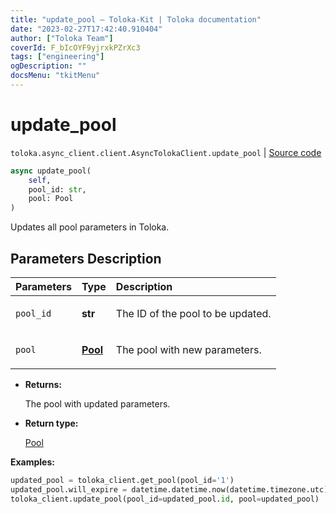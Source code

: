```yaml
---
title: "update_pool — Toloka-Kit | Toloka documentation"
date: "2023-02-27T17:42:40.910404"
author: ["Toloka Team"]
coverId: F_bIcOYF9yjrxkPZrXc3
tags: ["engineering"]
ogDescription: ""
docsMenu: "tkitMenu"
---
```


# update_pool
`toloka.async_client.client.AsyncTolokaClient.update_pool` | [Source code](https://github.com/Toloka/toloka-kit/blob/v1.1.4/src/async_client/client.py#L0)

```python
async update_pool(
    self,
    pool_id: str,
    pool: Pool
)
```

Updates all pool parameters in Toloka.

## Parameters Description

| Parameters | Type | Description |
| :----------| :----| :-----------|
`pool_id`|**str**|<p>The ID of the pool to be updated.</p>
`pool`|**[Pool](/docs/toloka-kit/reference/toloka.client.pool.Pool)**|<p>The pool with new parameters.</p>

* **Returns:**

  The pool with updated parameters.

* **Return type:**

  [Pool](/docs/toloka-kit/reference/toloka.client.pool.Pool)

**Examples:**

```python
updated_pool = toloka_client.get_pool(pool_id='1')
updated_pool.will_expire = datetime.datetime.now(datetime.timezone.utc) + datetime.timedelta(days=30)
toloka_client.update_pool(pool_id=updated_pool.id, pool=updated_pool)
```